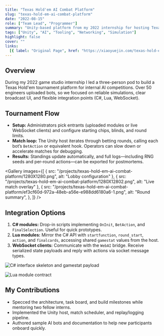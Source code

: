 ```yaml
---
title: "Texas Hold'em AI Combat Platform"
slug: "texas-hold-em-ai-combat-platform"
date: "2022-08-15"
role: ["Team Lead", "Programmer"]
summary: "Unity-based platform from my 2022 internship for hosting Texas Hold'em AI tournaments, complete with Lua/C#/WebSocket hooks and broadcast overlays."
tags: ["Unity", "AI", "Tooling", "Networking", "Simulation"]
highlight: false
cover: ""
links:
  [{ label: "Original Page", href: "https://xiaoyuejin.com/texas-hold-em-ai-combat-platform/" }]
---
```




## Overview

During my 2022 game studio internship I led a three-person pod to build a Texas Hold'em tournament platform for internal AI competitions. Over 50 engineers uploaded bots, so we focused on reliable simulations, clear broadcast UI, and flexible integration points (C#, Lua, WebSocket).

## Tournament Flow

- **Setup:** Administrators pick entrants (uploaded modules or live WebSocket clients) and configure starting chips, blinds, and round limits.
- **Match loop:** The Unity host iterates through betting rounds, calling each bot’s `BetAction` or equivalent hook. Operators can slow down or accelerate matches for debugging.
- **Results:** Standings update automatically, and full logs—including RNG seeds and per-round actions—can be exported for postmortems.

<Gallery
  images={[
    { src: "/projects/texas-hold-em-ai-combat-platform/1280X1280.png", alt: "Lobby configuration" },
    { src: "/projects/texas-hold-em-ai-combat-platform/1280X12802.png", alt: "Live match overlay" },
    {
      src: "/projects/texas-hold-em-ai-combat-platform/ef3cf60d-972a-48eb-a56e-e988dd6180a6-1.png",
      alt: "Round summary",
    },
  ]}
/>

## Integration Options

1. **C# modules:** Drop-in scripts implementing `OnInit`, `BetAction`, and `FinalSelection`. Useful for quick prototypes.
2. **Lua modules:** Mirror the C# API with `startfunction`, `round_start`, `action`, and `finalcards`, accessing shared `gamestat` values from the host.
3. **WebSocket clients:** Communicate with the `WebAI` bridge. Receive serialized state payloads and reply with actions via socket message types.

![C# interface skeleton and gamestat payload](/projects/texas-hold-em-ai-combat-platform/Screenshot2023-12-21at2.44.09AM-1.png)

![Lua module contract](/projects/texas-hold-em-ai-combat-platform/Screenshot2023-12-21at2.48.13AM-4.png)

## My Contributions

- Specced the architecture, task board, and build milestones while mentoring two fellow interns.
- Implemented the Unity host, match scheduler, and replay/logging pipeline.
- Authored sample AI bots and documentation to help new participants onboard quickly.
